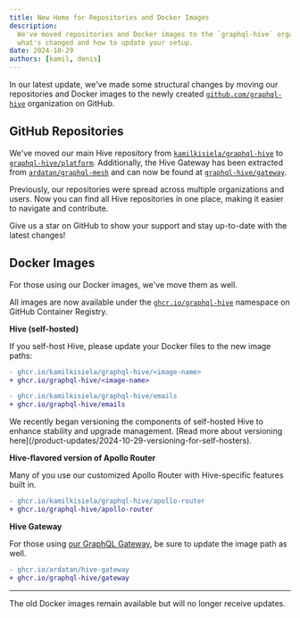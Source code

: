 ```yaml
---
title: New Home for Repositories and Docker Images
description:
  We've moved repositories and Docker images to the `graphql-hive` organization on GitHub. See
  what's changed and how to update your setup.
date: 2024-10-29
authors: [kamil, denis]
---
```



In our latest update, we've made some structural changes by moving our repositories and Docker
images to the newly created [`github.com/graphql-hive`](https://github.com/graphql-hive)
organization on GitHub.

## GitHub Repositories

We've moved our main Hive repository from
[`kamilkisiela/graphql-hive`](https://github.com/kamilkisiela/graphql-hive) to
[`graphql-hive/platform`](https://github.com/graphql-hive/platform). Additionally, the Hive Gateway
has been extracted from [`ardatan/graphql-mesh`](https://github.com/ardatan/graphql-mesh) and can
now be found at [`graphql-hive/gateway`](https://github.com/graphql-hive/gateway).

Previously, our repositories were spread across multiple organizations and users. Now you can find
all Hive repositories in one place, making it easier to navigate and contribute.

Give us a star on GitHub to show your support and stay up-to-date with the latest changes!

## Docker Images

For those using our Docker images, we've move them as well.

All images are now available under the
[`ghcr.io/graphql-hive`](https://github.com/orgs/graphql-hive/packages) namespace on GitHub
Container Registry.

**Hive (self-hosted)**

If you self-host Hive, please update your Docker files to the new image paths:

```diff
- ghcr.io/kamilkisiela/graphql-hive/<image-name>
+ ghcr.io/graphql-hive/<image-name>

- ghcr.io/kamilkisiela/graphql-hive/emails
+ ghcr.io/graphql-hive/emails
```

<Callout type="info">
  We recently began versioning the components of self-hosted Hive to enhance stability and upgrade
  management. [Read more about versioning
  here](/product-updates/2024-10-29-versioning-for-self-hosters).
</Callout>

**Hive-flavored version of Apollo Router**

Many of you use our customized Apollo Router with Hive-specific features built in.

```diff
- ghcr.io/kamilkisiela/graphql-hive/apollo-router
+ ghcr.io/graphql-hive/apollo-router
```

**Hive Gateway**

For those using
[our GraphQL Gateway](https://the-guild.dev/graphql/hive/product-updates/2024-09-09-hive-gateway),
be sure to update the image path as well.

```diff
- ghcr.io/ardatan/hive-gateway
+ ghcr.io/graphql-hive/gateway
```

---

The old Docker images remain available but will no longer receive updates.

